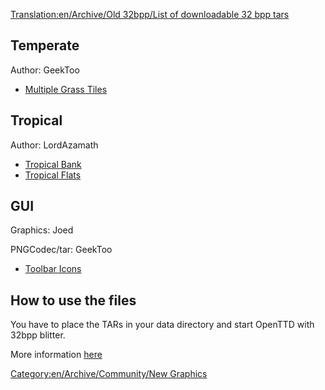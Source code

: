 [[Translation:en/Archive/Old 32bpp/List of downloadable 32 bpp tars]]
== Temperate ==
;Author: GeekToo 
* [http://www.tt-forums.net/viewtopic.php?p=625408#p625408 Multiple Grass Tiles]

== Tropical ==
;Author: LordAzamath

* [http://www.tt-forums.net/viewtopic.php?p=612554#p612554 Tropical Bank]
* [http://www.tt-forums.net/viewtopic.php?p=626531#p626531 Tropical Flats]

== GUI ==
;Graphics: Joed
PNGCodec/tar: GeekToo

* [http://www.tt-forums.net/viewtopic.php?p=632565#p632565 Toolbar Icons]

==How to use the files==
{{en/Nightly}}
You have to place the TARs in your data directory and start OpenTTD with 32bpp blitter.

More information [[en/Archive/Old 32bpp/32bit Graphics Development#user-info|here]]

[[Category:en/Archive/Community/New Graphics]]